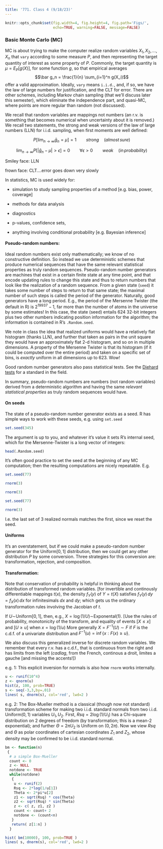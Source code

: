 ```yaml
---
title: '771. Class 4 (9/18/23)'
---
```



```r
knitr::opts_chunk$set(fig.width=4, fig.height=4, fig.path='Figs/',
                      echo=TRUE, warning=FALSE, message=FALSE)
```



### Basic Monte Carlo (MC)


MC is about trying to make the computer realize random variables
$X_1, X_2,...,X_n$ that  `vary` according to some measure $P$, and then representing the 
target quantity of interest as some property of $P$. Commonly, the target quantity is
 $\mu = E_P[ g(X) ]$, for some function $g$, so that empirical averages $$\bar g_n = \frac{1}{n} \sum_{i=1}^n g(X_i)$$
offer a valid approximation.  Ideally, `vary`  means  `i.i.d.`, and, if so, we have the law of 
large numbers for justification, and the CLT for error.  There are other schemes, including Markov chain sampling (that we'll discuss later this semester), which eliminate the independence part, and quasi-MC, where points are more regular than random (not discussed).   

We recall that random variables are mappings not numbers (an r.v. is something that becomes numerical
when uncertainty about it is removed.)
We recall two statements, the strong and weak versions of the law of large numbers (LLN) for i.i.d. sampling, when first moments are well defined:

$$ P\left[  \lim_{n \rightarrow \infty} \bar g_n = \mu  \right] = 1 \qquad strong \quad (almost \, sure)$$

$$ \lim_{n \rightarrow \infty}  P\left[  | \bar g_n - \mu  | > \epsilon \right]  = 0 \qquad \forall \epsilon >0 \qquad 
weak \quad (in \, probability)$$

Smiley face:  LLN

frown face: CLT....error goes down very slowly

In statistics, MC is used widely for:

 - simulation to study sampling properties of a method [e.g. bias, power, coverage]

 - methods for data analysis

  * diagnostics

  * p-values, confidence sets,

  * anything involving conditional probability [e.g. Bayesian inference]



#### Pseudo-random numbers:  

Ideal random numbers exist only mathematically; we know of no constructive definition.  So instead we use deterministic schemes that produce numerical sequences that have the same relevant statistical 
properties as truly random sequences.  Pseudo-random number generators are machines that
exist in a certain finite state at any time point, and that encode updating rules to change this state and thus to return numbers that look like the realization of a random sequence.  From a given state (`seed`) it takes some number of steps to return to that same state; the maximal number of such steps is called the
period of the generator.  Naturally, good generators have a long period.   E.g., the period of the Mersenne Twister (the default in R) is $2^{19937}-1$, far more than the number of atoms in the universe by some estimates!   In this case, the state (seed) entails 624 32-bit integers plus two other numbers indicating position
information for the algorithm; the information is contained in R's `.Random.seed`.

We note in class the idea that realized uniforms would have a relatively flat histogram (thanks LLN), and further that taken as pairs in the 
unit square they would have an approximately flat 2-d histogram, and so on in multiple dimensions.   A property of the Mersenne Twister is that its histogram (if it could be computed over the entire period) and taken on a specific set of bins, is *exactly* uniform in all 
dimensions up to 623.  Wow!  

Good random number generators also pass statistical tests.  See the 
[Diehard tests](https://en.wikipedia.org/wiki/Diehard_tests) for a standard in the field.

In summary, pseudo-random numbers are numbers (not random variables) derived from a  deterministic algorithm and having the same *relevant statistical properties* as truly random sequences would have.

#### On seeds

The state of a pseudo-random number generator exists as a seed. R has simple ways to work with these
seeds, e.g. using `set.seed`
```r
set.seed(345)
```

The argument is up to you, and whatever it's value it sets R's internal seed, which for the Mersenne-Twister is a long vector of integers:
```r
head(.Random.seed)
```

It's often good practice to set the seed at the beginning of any MC computation; then the resulting
computations are nicely repeatable. E.g.

```r
set.seed(77)

rnorm(3)

rnorm(3)

set.seed(77)

rnorm(3)
```
I.e. the last set of 3 realized normals matches the first, since we reset the seed.

#### Uniforms

It's an overstatement, but if we could make a pseudo-random number generator for the Uniform$[0,1]$ distribution, then we could get
any other distribution $P$ by some conversion.  Three strategies for this conversion are: transformation, rejection, and composition.

####  Transformation:   

Note that conservation of probability is helpful in thinking about the distribution of transformed random variables. [for invertible and continously differentiable mappings $t(x)$, the density $f_Y(y)$ of $Y=t(X)$ satisfies $f_Y(y) \, dy = f_X(x) \, dx$ for infinitesimals $dx$ and $dy$; which gets  us the ordinary transformation rules involving the Jacobian of $t$.

If $U\sim$Uniform$[0,1]$, then, e.g., $X=\log(1/U) \sim$Exponental$(1)$. [Use the rules of probability, monotonicity of the transform, and equality of events $[X \leq x]$ and $[U \geq u]$ when $x=\log(1/u)$  More generally $X=F^{-1}(U) \sim F$ if $F$ is the c.d.f. of a univariate distribution and $F^{-1}(u) = \inf\{ x: F(x) \geq u \}$.   

We also discuss this generalized inverse for discrete random variables. We remember that every r.v. has a c.d.f., that is continuous from the right and has limits from the left (*cadlag*, from the French, continous a droit, limites a gauche [and missing the accents!])


e.g. 1: This explicit inversion for normals is also how `rnorm` works internally.

```r
u <- runif(10^4)
z <- qnorm(u)
hist(z, 100, prob=TRUE)
s <- seq(-3,3,by=.01)
lines( s, dnorm(s), col='red', lwd=2 )
```

e.g. 2: The Box-Mueller method is a classical (though now not standard) transformation scheme
for making two i.i.d. standard normals from two i.i.d. Uniform$(0,1)$ variables $U_1, U_2$. First,
$Rsq=2\log(1/U_1)$ has a Chi-square distribution on 2 degrees of freedom (by transformation; this is
a mean-2 exponential); and further $\Theta=2\pi U_2$ is Uniform on $(0,2\pi)$.  Now we view $Rsq$ and 
$\Theta$ as polar coordinates of cartesian coordinates $Z_1$ and $Z_2$, whose density may be confirmed
to be i.i.d. standard normal.

```r

bm <- function(n)
 {
  # a simple Box-Mueller
  count <- 0
  z <- NULL
  notdone <- TRUE
  while(notdone)
   {
    u <- runif(2)
    Rsq <- 2*log(1/u[1])
    Theta <- 2*pi*u[2]
    z1 <- sqrt(Rsq) * cos(Theta)
    z2 <- sqrt(Rsq) * sin(Theta)
    z <- c( z, z1, z2 )
    count <- count+ 2
    notdone <- (count<n)
   }
   return( z[1:n] )
  }

hist( bm(10000), 100, prob=TRUE )
lines( s, dnorm(s), col='red', lwd=2 )
```



